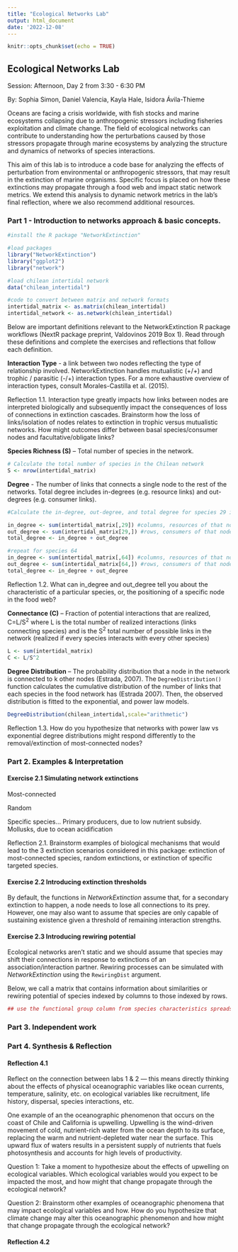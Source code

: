 ```yaml
---
title: "Ecological Networks Lab"
output: html_document
date: '2022-12-08'
---
```


```r
knitr::opts_chunk$set(echo = TRUE)
```

## Ecological Networks Lab

Session: Afternoon, Day 2 from 3:30 - 6:30 PM

By: Sophia Simon, Daniel Valencia, Kayla Hale, Isidora Ávila-Thieme

Oceans are facing a crisis worldwide, with fish stocks and marine ecosystems collapsing due to anthropogenic stressors including fisheries exploitation and climate change. The field of ecological networks can contribute to understanding how the perturbations caused by those stressors propagate through marine ecosystems by analyzing the structure and dynamics of networks of species interactions.

This aim of this lab is to introduce a code base for analyzing the effects of perturbation from environmental or anthropogenic stressors, that may result in the extinction of marine organisms. Specific focus is placed on how these extinctions may propagate through a food web and impact static network metrics. We extend this analysis to dynamic network metrics in the lab's final reflection, where we also recommend additional resources.

### Part 1 - Introduction to networks approach & basic concepts.

```r

#install the R package "NetworkExtinction"

#load packages
library("NetworkExtinction")
library("ggplot2")
library("network")

#load chilean intertidal network
data("chilean_intertidal")

#code to convert between matrix and network formats
intertidal_matrix <- as.matrix(chilean_intertidal)
intertidal_network <- as.network(chilean_intertidal)

```

Below are important definitions relevant to the NetworkExtinction R package workflows (NextR package preprint, Valdovinos 2019 Box 1). Read through these definitions and complete the exercises and reflections that follow each definition.

**Interaction Type** - a link between two nodes reflecting the type of relationship involved. NetworkExtinction handles mutualistic (+/+) and trophic / parasitic (-/+) interaction types. For a more exhaustive overview of interaction types, consult Morales-Castilla et al. (2015).

Reflection 1.1. Interaction type greatly impacts how links between nodes are interpreted biologically and subsequently impact the consequences of loss of connections in extinction cascades. Brainstorm how the loss of links/isolation of nodes relates to extinction in trophic versus mutualistic networks. How might outcomes differ between basal species/consumer nodes and facultative/obligate links?

**Species Richness (S)** -- Total number of species in the network.

```r

# Calculate the total number of species in the Chilean network
S <- nrow(intertidal_matrix)
```

**Degree** - The number of links that connects a single node to the rest of the networks. Total degree includes in-degrees (e.g. resource links) and out-degrees (e.g. consumer links).

```r

#Calculate the in-degree, out-degree, and total degree for species 29 in the Chilean intertidal network. 

in_degree <- sum(intertidal_matrix[,29]) #columns, resources of that node
out_degree <- sum(intertidal_matrix[29,]) #rows, consumers of that node
total_degree <- in_degree + out_degree

#repeat for species 64
in_degree <- sum(intertidal_matrix[,64]) #columns, resources of that node
out_degree <- sum(intertidal_matrix[64,]) #rows, consumers of that node
total_degree <- in_degree + out_degree
```

Reflection 1.2. What can in_degree and out_degree tell you about the characteristic of a particular species, or, the positioning of a specific node in the food web?

**Connectance (C)** -- Fraction of potential interactions that are realized, C=L/S^2^ where L is the total number of realized interactions (links connecting species) and is the S^2^ total number of possible links in the network (realized if every species interacts with every other species)

```r

L <- sum(intertidal_matrix)
C <- L/S^2

```

**Degree Distribution** -- The probability distribution that a node in the network is connected to k other nodes (Estrada, 2007). The `DegreeDistribution()` function calculates the cumulative distribution of the number of links that each species in the food network has (Estrada 2007). Then, the observed distribution is fitted to the exponential, and power law models.

```r

DegreeDistribution(chilean_intertidal,scale="arithmetic")
```

Reflection 1.3. How do you hypothesize that networks with power law vs exponential degree distributions might respond differently to the removal/extinction of most-connected nodes?

### Part 2. Examples & Interpretation

#### Exercise 2.1 Simulating network extinctions

Most-connected

Random

Specific species... Primary producers, due to low nutrient subsidy. Mollusks, due to ocean acidification

Reflection 2.1. Brainstorm examples of biological mechanisms that would lead to the 3 extinction scenarios considered in this package: extinction of most-connected species, random extinctions, or extinction of specific targeted species.

#### Exercise 2.2 Introducing extinction thresholds

By default, the functions in *NetworkExtinction* assume that, for a secondary extinction to happen, a node needs to lose all connections to its prey. However, one may also want to assume that species are only capable of sustaining existence given a threshold of remaining interaction strengths.

#### Exercise 2.3 Introducing rewiring potential 

Ecological networks aren't static and we should assume that species may shift their connections in response to extinctions of an association/interaction partner. Rewiring processes can be simulated with *NetworkExtinction* using the `RewiringDist` argument.

Below, we call a matrix that contains information about similarities or rewiring potential of species indexed by columns to those indexed by rows.

```r

## use the functional group column from species characteristics spreadsheet to inform rewiring? 
```

### Part 3. Independent work

### Part 4. Synthesis & Reflection

#### Reflection 4.1

Reflect on the connection between labs 1 & 2 --- this means directly thinking about the effects of physical oceanographic variables like ocean currents, temperature, salinity, etc. on ecological variables like recruitment, life history, dispersal, species interactions, etc.

One example of an the oceanographic phenomenon that occurs on the coast of Chile and California is upwelling. Upwelling is the wind-driven movement of cold, nutrient-rich water from the ocean depth to its surface, replacing the warm and nutrient-depleted water near the surface. This upward flux of waters results in a persistent supply of nutrients that fuels photosynthesis and accounts for high levels of productivity.

Question 1: Take a moment to hypothesize about the effects of upwelling on ecological variables. Which ecological variables would you expect to be impacted the most, and how might that change propagate through the ecological network?

Question 2: Brainstorm other examples of oceanographic phenomena that may impact ecological variables and how. How do you hypothesize that climate change may alter this oceanographic phenomenon and how might that change propagate through the ecological network?

#### Reflection 4.2
